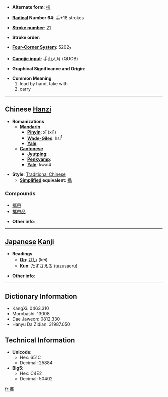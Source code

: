 * '''Alternate form''': [[携]]

* '''[[Wiktionary:Chinese radical index| Radical]] Number 64''': [[Wiktionary:Chinese radical index 手|手]]+18 strokes

* '''[[Wiktionary:Chinese total strokes index|Stroke number]]''': [[Wiktionary:Chinese total strokes index 21|21]]

* '''Stroke order''': 

* '''[[Wiktionary:Chinese four corner index|Four-Corner System]]''': 5202<sub>7</sub>

* '''[[Wiktionary:Chinese Cangjie index|Cangjie input]]''': 手山人月 (QUOB)

* '''Graphical Significance and Origin''': 

* '''Common Meaning'''
*#lead by hand, take with
*# carry


----

== Chinese [[Hanzi]] ==

* '''Romanizations'''
** '''[[Mandarin]]'''
*** '''[[Pinyin]]''': xī (xi1)
*** '''[[Wade-Giles]]''': hsi<sup>1</sup>
*** '''[[Yale]]''': 
** '''[[Cantonese]]'''
*** '''[[Jyutping]]''':
*** '''[[Penkyamp]]''': 
*** '''[[Yale]]''': kwai4

* '''Style''': [[Traditional Chinese]] 
** '''[[Simplified Chinese|Simplified]] equivalent''': [[携]]

===Compounds===
*[[攜帶]]
*[[攜帶品]]

* '''Other info''': 

----

== [[Japanese]] [[Kanji]] ==

* '''Readings'''
** '''[[On]]''': [[けい]] (kei)
** '''[[Kun]]''': [[たずさえる]] (tazusaeru)

* '''Other info''':  

----

== Dictionary Information ==

* KangXi: 0463.310
* Morobashi: 13008
* Dae Jaweon: 0812.330
* Hanyu Da Zidian: 31987.050

== Technical Information ==

* '''Unicode''':
** Hex: 651C
** Decimal: 25884
* '''Big5''':
** Hex: C4E2
** Decimal: 50402

[[fr:攜]]